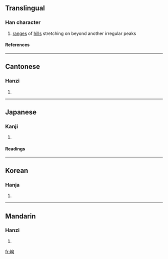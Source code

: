 ==Translingual==
===Han character===
{{Han char|rn=46|rad=山|as=06|sn=9|four=2772<sub>0</sub>|canj=山心日 (UPA)}}
# [[range]]s of [[hill]]s stretching on beyond another irregular peaks
====References====
{{Han ref|kx=0310.170|dkj=08028|dj=0610.120|hdz=10771.100|uh=5CCB|ud=23755|bh=CE7D|bd=52861}}
----
==Cantonese==
===Hanzi===
{{yue-hanzi|jyut=|y=seun1}}
# {{defn|Cantonese}}
----
==Japanese==
===Kanji===
{{ja-kanji|grade=|rs=山06}}
# {{defn|Japanese}} 
====Readings====
{{ja-readings|on=[[しゅん]] (shun)|kun=}}
----
==Korean==
===Hanja===
{{ko-hanja|hangeul=[[순]]|rv=sun|mr=sun}}
# {{defn|Korean}}
----
==Mandarin==
===Hanzi===
{{cmn-hanzi|pin=[[dòng]] ([[dong4]]), [[xún]] ([[xun2]])|wg=tung<sup>4</sup>, hsün<sup>2</sup>}}
# {{defn|Mandarin}}

[[fr:峋]]